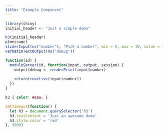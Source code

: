 ```yaml
---
title: "Example Component"
---
```


```r
library(shiny)
initial_header <- "Just a simple demo"
```

```r
h3(initial_header)
p(message)
sliderInput(ns("number"), "Pick a number", min = 0, max = 10, value = 1)
verbatimTextOutput(ns("debug"))
```

```r
function(id) {
  moduleServer(id, function(input, output, session) {
    output$debug <- renderPrint(input$number)
    
    return(reactive(input$number))
  })
}
```

```css
h3 { color: #aaa; }
```

```js
setTimeout(function() {
  let h3 = document.querySelector('h3')
  h3.textContent = 'Just an awesome demo'
  h3.style.color = 'red'
}, 3000)
```

